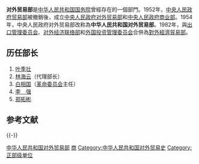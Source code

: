 {{unreferenced|time=2014-5-10}} 
'''对外贸易部'''是[[中华人民共和国国务院|中华人民共和国国务院]]曾經存在的一個部門。1952年，[[中央人民政府贸易部|中央人民政府贸易部]]被撤銷後，成立[[中央人民政府对外贸易部|中央人民政府对外贸易部]]和[[中央人民政府商业部|中央人民政府商业部]]。1954年，中央人民政府对外贸易部改称為'''中华人民共和国对外贸易部'''。1982年，與[[中华人民共和国出口管理委员会|出口管理委员会]]、[[中华人民共和国对外经济联络部|对外经济联络部]]和[[外国投资管理委员会|外国投资管理委员会]]合併為[[中华人民共和国对外贸易经济合作部|對外經濟貿易部]]。

== 历任部长 ==
#[[叶季壮|叶季壮]]
#[[林海云|林海云]]（代理部长）
#[[白相国|白相国]]（[[革命委员会_(文革)|革命委员会]]主任）
#[[李强_(部长)|李　强]]
#[[郑拓彬|郑拓彬]]

== 参考文献 ==
{{Reflist}}

{{-}}
{{Serial|先前机关|[[中央人民政府对外贸易部|中央人民政府对外贸易部]]|{{PRC}}[[中华人民共和国国务院组成部门|中华人民共和国国务院组成部门]]<br />'''中华人民共和国对外贸易部'''<br />1954年11月—1982年3月|后继机关|并入[[中华人民共和国对外经济贸易部|中华人民共和国对外经济贸易部]]}}
{{第1屆國務院|組成部門}}
{{第2屆國務院|組成部門}}
{{第3屆國務院|組成部門}}
{{第4屆國務院|組成部門}}
{{第5屆國務院|組成部門}}

[[Category:中华人民共和国对外贸易部|]]
[[Category:国务院已撤销各部|商]]
[[Category:中华人民共和国对外贸易史|Category:中华人民共和国对外贸易史]]
[[Category:正部级单位|Category:正部级单位]]

{{gov-stub}}